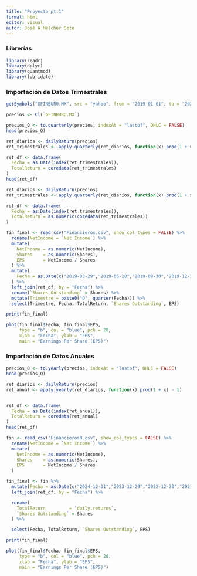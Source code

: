 ```yaml
---
title: "Proyecto pt.1"
format: html
editor: visual
autor: José A Melchor Soto
---
```


### Librerías

```r
library(readr)
library(dplyr)
library(quantmod)
library(lubridate)

```

### Importación de Datos Trimestrales

```r
getSymbols("GFINBURO.MX", src = "yahoo", from = "2019-01-01", to = "2025-01-01")

precios <- Cl(`GFINBURO.MX`)

precios_Q <- to.quarterly(precios, indexAt = "lastof", OHLC = FALSE)
head(precios_Q)
```

```r

ret_diarios <- dailyReturn(precios)
ret_trimestrales <- apply.quarterly(ret_diarios, function(x) prod(1 + x) - 1)

ret_df <- data.frame(
  Fecha = as.Date(index(ret_trimestrales)),
  TotalReturn = coredata(ret_trimestrales)
)
head(ret_df)

```

```r

ret_diarios <- dailyReturn(precios)
ret_trimestrales <- apply.quarterly(ret_diarios, function(x) prod(1 + x) - 1)

ret_df <- data.frame(
  Fecha = as.Date(index(ret_trimestrales)),
  TotalReturn = as.numeric(coredata(ret_trimestrales))
)

fin_final <- read_csv("Financieros.csv", show_col_types = FALSE) %>%
  rename(NetIncome = `Net Income`) %>%
  mutate(
    NetIncome = as.numeric(NetIncome),
    Shares    = as.numeric(Shares),
    EPS       = NetIncome / Shares
  ) %>%
  mutate(
    Fecha = as.Date(c("2019-03-29","2019-06-28","2019-09-30","2019-12-31","2020-03-31"))
  ) %>%
  left_join(ret_df, by = "Fecha") %>%
  rename(`Shares Outstanding` = Shares) %>%
  mutate(Trimestre = paste0("Q", quarter(Fecha))) %>%
  select(Trimestre, Fecha, TotalReturn, `Shares Outstanding`, EPS)

print(fin_final)

```

```r
plot(fin_final$Fecha, fin_final$EPS,
     type = "b", col = "blue", pch = 20,
     xlab = "Fecha", ylab = "EPS",
     main = "Earnings Per Share (EPS)")

```

### Importación de Datos Anuales

```r

precios_Q <- to.yearly(precios, indexAt = "lastof", OHLC = FALSE)
head(precios_Q)

```

```r
ret_diarios <- dailyReturn(precios)
ret_anual <- apply.yearly(ret_diarios, function(x) prod(1 + x) - 1)


ret_df <- data.frame(
  Fecha = as.Date(index(ret_anual)),
  TotalReturn = coredata(ret_anual)
)
head(ret_df)
```

```r


fin <- read_csv("Financieros0.csv", show_col_types = FALSE) %>%
  rename(NetIncome = `Net Income`) %>%
  mutate(
    NetIncome = as.numeric(NetIncome),
    Shares    = as.numeric(Shares),
    EPS       = NetIncome / Shares
  )

fin_final <- fin %>%
  mutate(Fecha = as.Date(c("2024-12-31","2023-12-29","2022-12-30","2021-12-31"))) %>%
  left_join(ret_df, by = "Fecha") %>%

  rename(
    TotalReturn         = `daily.returns`,
    `Shares Outstanding` = Shares
  ) %>%

  select(Fecha, TotalReturn, `Shares Outstanding`, EPS)

print(fin_final)


```

```r
plot(fin_final$Fecha, fin_final$EPS,
     type = "b", col = "blue", pch = 20,
     xlab = "Fecha", ylab = "EPS",
     main = "Earnings Per Share (EPS)")
```

